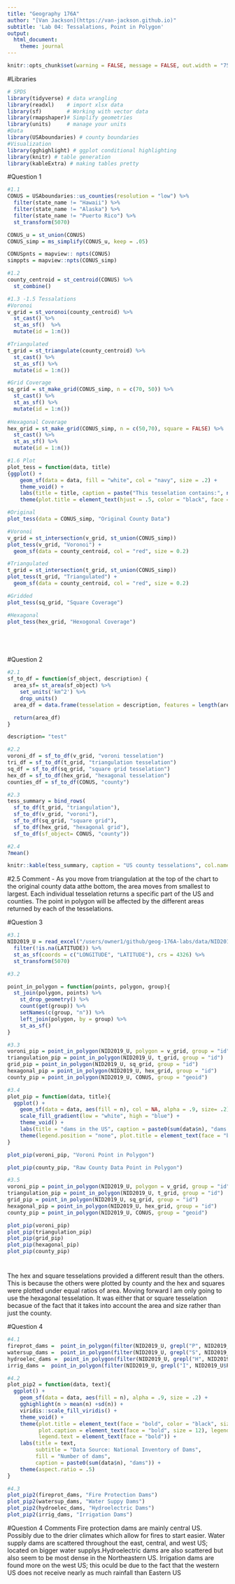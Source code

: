 ```yaml
---
title: "Geography 176A"
author: "[Van Jackson](https://van-jackson.github.io)"
subtitle: 'Lab 04: Tessalations, Point in Polygon'
output:
  html_document:
    theme: journal
---
```


```r
knitr::opts_chunk$set(warning = FALSE, message = FALSE, out.width = "75%", fig.align = 'center')
```

#Libraries
```r
# SPDS
library(tidyverse) # data wrangling
library(readxl)    # import xlsx data
library(sf)        # Working with vector data
library(rmapshaper)# Simplify geometries
library(units)     # manage your units
#Data
library(USAboundaries) # county boundaries
#Visualization
library(gghighlight) # ggplot conditional highlighting
library(knitr) # table generation
library(kableExtra) # making tables pretty
```


#Question 1
```r
#1.1
CONUS = USAboundaries::us_counties(resolution = "low") %>% 
  filter(state_name != "Hawaii") %>% 
  filter(state_name != "Alaska") %>% 
  filter(state_name != "Puerto Rico") %>% 
  st_transform(5070)

CONUS_u = st_union(CONUS)
CONUS_simp = ms_simplify(CONUS_u, keep = .05)

CONUSpnts = mapview:: npts(CONUS)
simppts = mapview::npts(CONUS_simp)
```

```r
#1.2
county_centroid = st_centroid(CONUS) %>% 
  st_combine() 
```

```r
#1.3 -1.5 Tessalations
#Voronoi
v_grid = st_voronoi(county_centroid) %>% 
  st_cast() %>% 
  st_as_sf()  %>% 
  mutate(id = 1:n())

#Triangulated
t_grid = st_triangulate(county_centroid) %>% 
  st_cast() %>% 
  st_as_sf() %>% 
  mutate(id = 1:n())

#Grid Coverage
sq_grid = st_make_grid(CONUS_simp, n = c(70, 50)) %>% 
  st_cast() %>% 
  st_as_sf() %>% 
  mutate(id = 1:n())
  
#Hexagonal Coverage
hex_grid = st_make_grid(CONUS_simp, n = c(50,70), square = FALSE) %>% 
  st_cast() %>% 
  st_as_sf() %>% 
  mutate(id = 1:n())
```

```r
#1.6 Plot
plot_tess = function(data, title)
{ggplot() +
    geom_sf(data = data, fill = "white", col = "navy", size = .2) +
    theme_void() +
    labs(title = title, caption = paste("This tesselation contains:", nrow(data), "tiles")) +
    theme(plot.title = element_text(hjust = .5, color = "black", face = "bold"))}

#Original
plot_tess(data = CONUS_simp, "Original County Data")

#Voronoi
v_grid = st_intersection(v_grid, st_union(CONUS_simp))
plot_tess(v_grid, "Voronoi") +
  geom_sf(data = county_centroid, col = "red", size = 0.2)

#Triangulated
t_grid = st_intersection(t_grid, st_union(CONUS_simp))
plot_tess(t_grid, "Triangulated") +
  geom_sf(data = county_centroid, col = "red", size = 0.2)

#Gridded
plot_tess(sq_grid, "Square Coverage")

#Hexagonal
plot_tess(hex_grid, "Hexogonal Coverage")






```

#Question 2
```r
#2.1
sf_to_df = function(sf_object, description) {
  area_sf= st_area(sf_object) %>% 
    set_units('km^2') %>% 
    drop_units()
  area_df = data.frame(tesselation = description, features = length(area_sf), mean_area = mean(area_sf), std = sd(area_sf), total_area = sum(area_sf))

  return(area_df)
}

description= "test"
```


```r
#2.2
voroni_df = sf_to_df(v_grid, "voroni tesselation")
tri_df = sf_to_df(t_grid, "triangulation tesselation")
sq_df = sf_to_df(sq_grid, "square grid tesselation")
hex_df = sf_to_df(hex_grid, "hexagonal tesselation")
counties_df = sf_to_df(CONUS, "county")


```

```r
#2.3
tess_summary = bind_rows(
  sf_to_df(t_grid, "triangulation"),
  sf_to_df(v_grid, "voroni"),
  sf_to_df(sq_grid, "square grid"),
  sf_to_df(hex_grid, "hexagonal grid"),
  sf_to_df(sf_object= CONUS, "county"))


```

```r
#2.4
?mean()

knitr::kable(tess_summary, caption = "US county tesselations", col.names = c("Tesselations", "Number of features", "Mean Area", "Standard Deviation", "Total area"))
```
#2.5 Comment
- As you move from triangulation at the top of the chart to the original county data atthe bottom, the area moves from smallest to largest. Each individual tesselation returns a specific part of the US and counties. The point in polygon will be affected by the different areas returned by each of the tesselations.



#Question 3
```r
#3.1
NID2019_U = read_excel("/users/owner1/github/geog-176A-labs/data/NID2019_U.xlsx") %>% 
  filter(!is.na(LATITUDE)) %>% 
  st_as_sf(coords = c("LONGITUDE", "LATITUDE"), crs = 4326) %>% 
  st_transform(5070)
```

```r
#3.2

point_in_polygon = function(points, polygon, group){
  st_join(polygon, points) %>% 
    st_drop_geometry() %>% 
    count(get(group)) %>% 
    setNames(c(group, "n")) %>% 
    left_join(polygon, by = group) %>% 
    st_as_sf()
}
```

```r
#3.3
voroni_pip = point_in_polygon(NID2019_U, polygon = v_grid, group = "id")
triangulation_pip = point_in_polygon(NID2019_U, t_grid, group = "id")
grid_pip = point_in_polygon(NID2019_U, sq_grid, group = "id")
hexagonal_pip = point_in_polygon(NID2019_U, hex_grid, group = "id")
county_pip = point_in_polygon(NID2019_U, CONUS, group = "geoid")
```

```r
#3.4
plot_pip = function(data, title){
  ggplot() +
    geom_sf(data = data, aes(fill = n), col = NA, alpha = .9, size= .2) +
    scale_fill_gradient(low = "white", high = "blue") +
    theme_void() +
    labs(title = "dams in the US", caption = paste0(sum(data$n), "dams represented")) +
    theme(legend.position = "none", plot.title = element_text(face = "bold", color = "blue", hjust = .5, size = 24))
}

plot_pip(voroni_pip, "Voroni Point in Polygon")

plot_pip(county_pip, "Raw County Data Point in Polygon")
```

```r
#3.5
voroni_pip = point_in_polygon(NID2019_U, polygon = v_grid, group = "id")
triangulation_pip = point_in_polygon(NID2019_U, t_grid, group = "id")
grid_pip = point_in_polygon(NID2019_U, sq_grid, group = "id")
hexagonal_pip = point_in_polygon(NID2019_U, hex_grid, group = "id")
county_pip = point_in_polygon(NID2019_U, CONUS, group = "geoid")

plot_pip(voroni_pip)
plot_pip(triangulation_pip)
plot_pip(grid_pip)
plot_pip(hexagonal_pip)
plot_pip(county_pip)
```

#
The hex and square tesselations provided a different result than the others. This is because the others were plotted by county and the hex and squares were plotted under equal ratios of area.
Moving forward I am only going to use the hexagonal tesselation. It was either that or square tesselation becasue of the fact that it takes into account the area and size rather than just the county.

#Question 4
```r
#4.1
fireprot_dams =  point_in_polygon(filter(NID2019_U, grepl("P", NID2019_U$PURPOSES)), hex_grid, "id")
watersup_dams =  point_in_polygon(filter(NID2019_U, grepl("S", NID2019_U$PURPOSES)), hex_grid, "id")
hydroelec_dams =  point_in_polygon(filter(NID2019_U, grepl("H", NID2019_U$PURPOSES)), hex_grid, "id")
irrig_dams =  point_in_polygon(filter(NID2019_U, grepl("I", NID2019_U$PURPOSES)), hex_grid, "id")

```

```r
#4.2
plot_pip2 = function(data, text){
  ggplot() +
    geom_sf(data = data, aes(fill = n), alpha = .9, size = .2) +
    gghighlight(n > mean(n) +sd(n)) +
    viridis::scale_fill_viridis() +
    theme_void() +
    theme(plot.title = element_text(face = "bold", color = "black", size = 24), plot.subtitle = element_text(size = 12),
          plot.caption = element_text(face = "bold", size = 12), legend.title = element_text(face = "bold"),
          legend.text = element_text(face = "bold")) +
    labs(title = text,
         subtitle = "Data Source: National Inventory of Dams",
         fill = "Number of dams",
         caption = paste0(sum(data$n), "dams")) +
    theme(aspect.ratio = .5)
}
```

```r
#4.3
plot_pip2(fireprot_dams, "Fire Protection Dams")
plot_pip2(watersup_dams, "Water Suppy Dams")
plot_pip2(hydroelec_dams, "Hydroelectric Dams")
plot_pip2(irrig_dams, "Irrigation Dams")

```

#Question 4 Comments
Fire protection dams are mainly central US. Possibly due to the drier climates which allow for fires to start easier. Water supply dams are scattered throughout the east, central, and west US; located on bigger water supplys.Hydroelectric dams are also scattered but also seem to be most dense in the Northeastern US. Irrigation dams are found more on the west US; this oculd be due to the fact that the western US does not receive nearly as much rainfall than Eastern US



